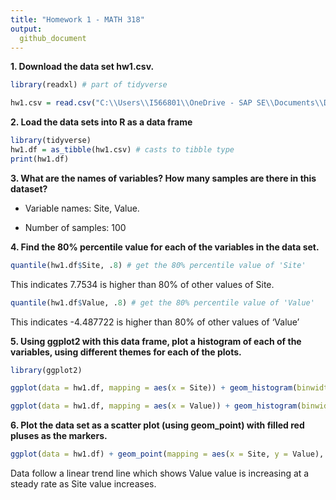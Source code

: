 ---
title: "Homework 1 - MATH 318"
output:
  github_document
---

**1. Download the data set hw1.csv.**

```{r}
library(readxl) # part of tidyverse
```

```{r}
hw1.csv = read.csv("C:\\Users\\I566801\\OneDrive - SAP SE\\Documents\\Drexel\\MATH 318\\Week 1\\hw1.csv")
```

**2. Load the data sets into R as a data frame**

```{r}
library(tidyverse)
hw1.df = as_tibble(hw1.csv) # casts to tibble type
print(hw1.df)
```

**3. What are the names of variables? How many samples are there in this dataset?**

-   Variable names: Site, Value.

-   Number of samples: 100

**4. Find the 80% percentile value for each of the variables in the data set.**

```{r}
quantile(hw1.df$Site, .8) # get the 80% percentile value of 'Site'
```

This indicates 7.7534 is higher than 80% of other values of Site.

```{r}
quantile(hw1.df$Value, .8) # get the 80% percentile value of 'Value'
```

This indicates -4.487722 is higher than 80% of other values of 'Value'

**5. Using ggplot2 with this data frame, plot a histogram of each of the variables, using different themes for each of the plots.**

```{r}
library(ggplot2)
```

```{r}
ggplot(data = hw1.df, mapping = aes(x = Site)) + geom_histogram(binwidth = .1, fill = "darkorange") + theme_bw()
```

```{r}
ggplot(data = hw1.df, mapping = aes(x = Value)) + geom_histogram(binwidth = .2, fill = "white") + theme_dark()
```

**6. Plot the data set as a scatter plot (using geom_point) with filled red pluses as the markers.**

```{r}
ggplot(data = hw1.df) + geom_point(mapping = aes(x = Site, y = Value), shape = 3, color="red") + theme_grey()
```

Data follow a linear trend line which shows Value value is increasing at a steady rate as Site value increases.
